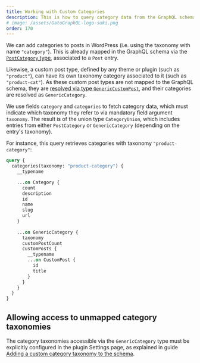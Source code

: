 ```yaml
---
title: Working with Custom Categories
description: This is how to query category data from the GraphQL schema.
# image: /assets/GatoGraphQL-logo-suki.png
order: 170
---
```


We can add categories to posts in WordPress (i.e. using the taxonomy with name `"category"`). This is already mapped in the GraphQL schema via the [`PostCategory` type](/guides/query/post-categories), associated to a `Post` entry.

Likewise, a custom post type, defined by any theme or plugin (such as `"product"`), can have its own taxonomy category associated to it (such as `"product-cat"`). As these custom post types are not mapped to the GraphQL schema, they are [resolved via type `GenericCustomPost`](/guides/query/custom-posts), and their categories are resolved as `GenericCategory`.

We use fields `category` and `categories` to fetch category data, which must indicate which taxonomy they refer to via mandatory field argument `taxonomy`. The result is of the union type `CategoryUnion`, which includes entries from either `PostCategory` or `GenericCategory` (depending on the entry's taxonomy).

For instance, this query retrieves categories with taxonomy `"product-category"`:

```graphql
query {
  categories(taxonomy: "product-category") {
    __typename

    ...on Category {
      count
      description
      id
      name
      slug
      url
    }
    
    ...on GenericCategory {
      taxonomy   
      customPostCount
      customPosts {
        __typename
        ...on CustomPost {
          id
          title
        }
      }
    }
  }
}
```

## Allowing access to unmapped category taxonomies

The category taxonomies accessible via the `GenericCategory` type must be explicitly configured in the plugin Settings page, as explained in guide [Adding a custom category taxonomy to the schema](/guides/config/adding-a-custom-category-taxonomy-to-the-schema).
